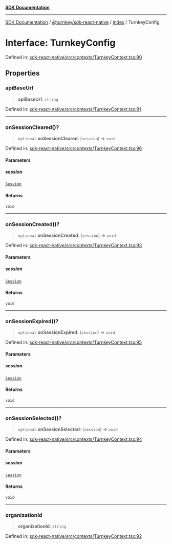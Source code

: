 [**SDK Documentation**](../../../../README.mdx)

***

[SDK Documentation](../../../../packages.mdx) / [@turnkey/sdk-react-native](../../README.mdx) / [index](../README.mdx) / TurnkeyConfig

# Interface: TurnkeyConfig

Defined in: [sdk-react-native/src/contexts/TurnkeyContext.tsx:90](https://github.com/tkhq/sdk/blob/3a88af7d1d927c6022706911d6af0f92f1440e00/packages/sdk-react-native/src/contexts/TurnkeyContext.tsx#L90)

## Properties

### apiBaseUrl

> **apiBaseUrl**: `string`

Defined in: [sdk-react-native/src/contexts/TurnkeyContext.tsx:91](https://github.com/tkhq/sdk/blob/3a88af7d1d927c6022706911d6af0f92f1440e00/packages/sdk-react-native/src/contexts/TurnkeyContext.tsx#L91)

***

### onSessionCleared()?

> `optional` **onSessionCleared**: (`session`) => `void`

Defined in: [sdk-react-native/src/contexts/TurnkeyContext.tsx:96](https://github.com/tkhq/sdk/blob/3a88af7d1d927c6022706911d6af0f92f1440e00/packages/sdk-react-native/src/contexts/TurnkeyContext.tsx#L96)

#### Parameters

##### session

[`Session`](../type-aliases/Session.mdx)

#### Returns

`void`

***

### onSessionCreated()?

> `optional` **onSessionCreated**: (`session`) => `void`

Defined in: [sdk-react-native/src/contexts/TurnkeyContext.tsx:93](https://github.com/tkhq/sdk/blob/3a88af7d1d927c6022706911d6af0f92f1440e00/packages/sdk-react-native/src/contexts/TurnkeyContext.tsx#L93)

#### Parameters

##### session

[`Session`](../type-aliases/Session.mdx)

#### Returns

`void`

***

### onSessionExpired()?

> `optional` **onSessionExpired**: (`session`) => `void`

Defined in: [sdk-react-native/src/contexts/TurnkeyContext.tsx:95](https://github.com/tkhq/sdk/blob/3a88af7d1d927c6022706911d6af0f92f1440e00/packages/sdk-react-native/src/contexts/TurnkeyContext.tsx#L95)

#### Parameters

##### session

[`Session`](../type-aliases/Session.mdx)

#### Returns

`void`

***

### onSessionSelected()?

> `optional` **onSessionSelected**: (`session`) => `void`

Defined in: [sdk-react-native/src/contexts/TurnkeyContext.tsx:94](https://github.com/tkhq/sdk/blob/3a88af7d1d927c6022706911d6af0f92f1440e00/packages/sdk-react-native/src/contexts/TurnkeyContext.tsx#L94)

#### Parameters

##### session

[`Session`](../type-aliases/Session.mdx)

#### Returns

`void`

***

### organizationId

> **organizationId**: `string`

Defined in: [sdk-react-native/src/contexts/TurnkeyContext.tsx:92](https://github.com/tkhq/sdk/blob/3a88af7d1d927c6022706911d6af0f92f1440e00/packages/sdk-react-native/src/contexts/TurnkeyContext.tsx#L92)
